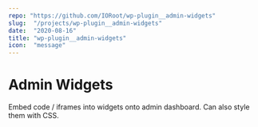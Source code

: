 ```yaml
---
repo: "https://github.com/IORoot/wp-plugin__admin-widgets"
slug:  "/projects/wp-plugin__admin-widgets"
date:  "2020-08-16"
title: "wp-plugin__admin-widgets"
icon:  "message"
---
```



# Admin Widgets

Embed code / iframes into widgets onto admin dashboard. Can also style them with CSS.